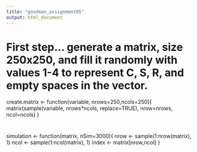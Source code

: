 ```yaml
---
title: "goodman_assignment05"
output: html_document
---
```


# First step... generate a matrix, size 250x250, and fill it randomly with values 1-4 to represent C, S, R, and empty spaces in the vector.

create.matrix <- function(variable, nrows=250,ncols=250){
	matrix(sample(variable, nrows*ncols, replace=TRUE), nrow=nrows, ncol=ncols)
}

# 
simulation <- function(matrix, nSim=3000){
nrow <- sample(1:nrow(matrix), 1)
ncol <- sample(1:ncol(matrix), 1)
index <- matrix[nrow,ncol]
}